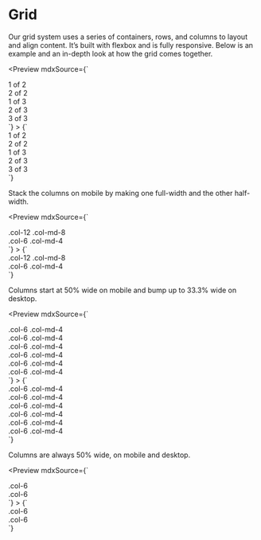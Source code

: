 
<Meta title="Foundation/Grid" />

# Grid

Our grid system uses a series of containers, rows, and columns to layout and align content. It’s built with flexbox and is fully responsive. Below is an example and an in-depth look at how the grid comes together.

<Preview
  mdxSource={`
  <div class="container">
    <div class="row">
      <div class="col">
        1 of 2
      </div>
      <div class="col">
        2 of 2
      </div>
    </div>
    <div class="row">
      <div class="col">
        1 of 3
      </div>
      <div class="col">
        2 of 3
      </div>
      <div class="col">
        3 of 3
      </div>
    </div>
  </div>
`}
>
  <Story name="Equal Width" height="275px">
    {`
      <div class="container">
        <div class="row">
          <div class="col">
            <div class="mock-column-block">
              1 of 2
            </div>
          </div>
          <div class="col">
            <div class="mock-column-block">
              2 of 2
            </div>
          </div>
        </div>
        <div class="row">
          <div class="col">
            <div class="mock-column-block">
              1 of 3
            </div>
          </div>
          <div class="col">
            <div class="mock-column-block">
              2 of 3
            </div>
          </div>
          <div class="col">
            <div class="mock-column-block">
              3 of 3
            </div>
          </div>
        </div>
      </div>
    `}
  </Story>
</Preview>

Stack the columns on mobile by making one full-width and the other half-width.

<Preview
  mdxSource={`
  <div class="container">
    <div class="row">
      <div class="col-12 col-md-8">
        .col-12 .col-md-8
      </div>
      <div class="col-6 col-md-4">
        .col-6 .col-md-4
      </div>
    </div>
  </div>
`}
>
  <Story name="Mobile Stacked" height="275px">
    {`
      <div class="container">
        <div class="row">
          <div class="col-12 col-md-8">
            <div class="mock-column-block">
              .col-12 .col-md-8
            </div>
          </div>
          <div class="col-6 col-md-4">
            <div class="mock-column-block">
              .col-6 .col-md-4
            </div>
          </div>
        </div>
      </div>
    `}
  </Story>
</Preview>

Columns start at 50% wide on mobile and bump up to 33.3% wide on desktop.

<Preview
  mdxSource={`
  <div class="container">
    <div class="row">
      <div class="col-6 col-md-4">
        .col-6 .col-md-4
      </div>
      <div class="col-6 col-md-4">
        .col-6 .col-md-4
      </div>
      <div class="col-6 col-md-4">
        .col-6 .col-md-4
      </div>
      <div class="col-6 col-md-4">
        .col-6 .col-md-4
      </div>
      <div class="col-6 col-md-4">
        .col-6 .col-md-4
      </div>
      <div class="col-6 col-md-4">
        .col-6 .col-md-4
      </div>
    </div>
  </div>
`}
>
  <Story name="1/3 Desktop, 1/2 Mobile" height="400px">
    {`
      <div class="container">
        <div class="row">
          <div class="col-6 col-md-4">
            <div class="mock-column-block">
              .col-6 .col-md-4
            </div>
          </div>
          <div class="col-6 col-md-4">
            <div class="mock-column-block">
              .col-6 .col-md-4
            </div>
          </div>
          <div class="col-6 col-md-4">
            <div class="mock-column-block">
              .col-6 .col-md-4
            </div>
          </div>
          <div class="col-6 col-md-4">
            <div class="mock-column-block">
              .col-6 .col-md-4
            </div>
          </div>
          <div class="col-6 col-md-4">
            <div class="mock-column-block">
              .col-6 .col-md-4
            </div>
          </div>
          <div class="col-6 col-md-4">
            <div class="mock-column-block">
              .col-6 .col-md-4
            </div>
          </div>
        </div>
      </div>
    `}
  </Story>
</Preview>

Columns are always 50% wide, on mobile and desktop.

<Preview
  mdxSource={`
  <div class="container">
    <div class="row">
      <div class="col-6">
        .col-6
      </div>
      <div class="col-6">
        .col-6
      </div>
    </div>
  </div>
`}
>
  <Story name="1/2 All Viewports" height="200px">
    {`
      <div class="container">
        <div class="row">
          <div class="col-6">
            <div class="mock-column-block">
              .col-6
            </div>
          </div>
          <div class="col-6">
            <div class="mock-column-block">
              .col-6
            </div>
          </div>
        </div>
      </div>
    `}
  </Story>
</Preview>
